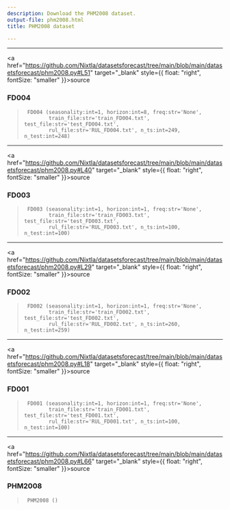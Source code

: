 ```yaml
---
description: Download the PHM2008 dataset.
output-file: phm2008.html
title: PHM2008 dataset

---
```


------------------------------------------------------------------------

<a
href="https://github.com/Nixtla/datasetsforecast/tree/main/blob/main/datasetsforecast/phm2008.py#L51"
target="_blank" style={{ float: "right", fontSize: "smaller" }}>source</a>

### FD004

> ``` text
>  FD004 (seasonality:int=1, horizon:int=8, freq:str='None',
>         train_file:str='train_FD004.txt', test_file:str='test_FD004.txt',
>         rul_file:str='RUL_FD004.txt', n_ts:int=249, n_test:int=248)
> ```

------------------------------------------------------------------------

<a
href="https://github.com/Nixtla/datasetsforecast/tree/main/blob/main/datasetsforecast/phm2008.py#L40"
target="_blank" style={{ float: "right", fontSize: "smaller" }}>source</a>

### FD003

> ``` text
>  FD003 (seasonality:int=1, horizon:int=1, freq:str='None',
>         train_file:str='train_FD003.txt', test_file:str='test_FD003.txt',
>         rul_file:str='RUL_FD003.txt', n_ts:int=100, n_test:int=100)
> ```

------------------------------------------------------------------------

<a
href="https://github.com/Nixtla/datasetsforecast/tree/main/blob/main/datasetsforecast/phm2008.py#L29"
target="_blank" style={{ float: "right", fontSize: "smaller" }}>source</a>

### FD002

> ``` text
>  FD002 (seasonality:int=1, horizon:int=1, freq:str='None',
>         train_file:str='train_FD002.txt', test_file:str='test_FD002.txt',
>         rul_file:str='RUL_FD002.txt', n_ts:int=260, n_test:int=259)
> ```

------------------------------------------------------------------------

<a
href="https://github.com/Nixtla/datasetsforecast/tree/main/blob/main/datasetsforecast/phm2008.py#L18"
target="_blank" style={{ float: "right", fontSize: "smaller" }}>source</a>

### FD001

> ``` text
>  FD001 (seasonality:int=1, horizon:int=1, freq:str='None',
>         train_file:str='train_FD001.txt', test_file:str='test_FD001.txt',
>         rul_file:str='RUL_FD001.txt', n_ts:int=100, n_test:int=100)
> ```

------------------------------------------------------------------------

<a
href="https://github.com/Nixtla/datasetsforecast/tree/main/blob/main/datasetsforecast/phm2008.py#L66"
target="_blank" style={{ float: "right", fontSize: "smaller" }}>source</a>

### PHM2008

> ``` text
>  PHM2008 ()
> ```

